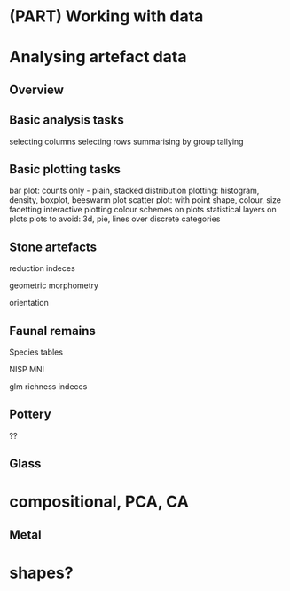 # (PART) Working with data {-}

# Analysing artefact data {#artefactdata}
  
## Overview

## Basic analysis tasks

selecting columns
selecting rows
summarising by group
tallying

## Basic plotting tasks

bar plot: counts only - plain, stacked
distribution plotting: histogram, density, boxplot, beeswarm plot 
scatter plot: with point shape, colour, size
facetting
interactive plotting
colour schemes on plots
statistical layers on plots
plots to avoid: 3d, pie, lines over discrete categories

## Stone artefacts

reduction indeces

geometric morphometry

orientation

## Faunal remains

Species tables

NISP
MNI

glm 
richness indeces


## Pottery 
??

## Glass 
# compositional, PCA, CA

## Metal
# shapes?





